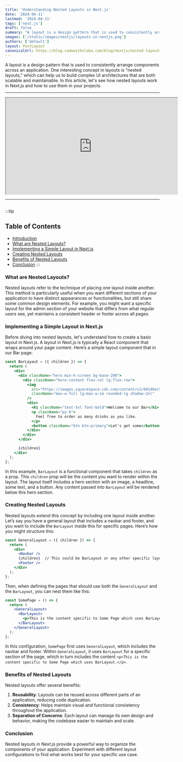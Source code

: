 ```yaml
---
title: 'Understanding Nested Layouts in Next.js'
date: '2024-04-11'
lastmod: '2024-04-11'
tags: ['next.js']
draft: false
summary: "A layout is a design pattern that is used to consistently arrange components across an application. One interesting concept in layouts is 'nested layouts,' which can help us to build complex UI architectures that are both scalable and maintainable."
images: ['/static/images/nextjs/layouts-in-nextjs.png']  
authors: ['default']
layout: PostLayout
canonicalUrl: https://blog.codewithsloba.com/blog/nextjs/nested-layouts
---
```


A layout is a design pattern that is used to consistently arrange components across an application. One interesting concept in layouts is "nested layouts," which can help us to build complex UI architectures that are both scalable and maintainable. In this article, let's see how nested layouts work in Next.js and how to use them in your projects.


***

<iframe width="560" height="315" src="https://www.youtube.com/embed/8e7VExUpf-Q?si=gBD8PkbK_iRm_8Hx" title="YouTube video player" allow="accelerometer; autoplay; clipboard-write; encrypted-media; gyroscope; picture-in-picture; web-share" referrerPolicy="strict-origin-when-cross-origin" allowFullScreen></iframe>

***

##

:::tip
## Table of Contents

* [Introduction](#introduction)
* [What are Nested Layouts?](#what-are-nested-layouts)
* [Implementing a Simple Layout in Next.js](#implementing-a-simple-layout-in-next-js)
* [Creating Nested Layouts](#creating-nested-layouts)
* [Benefits of Nested Layouts](#benefits-of-nested-layouts)
* [Conclusion](#conclusion)
:::


### What are Nested Layouts?

Nested layouts refer to the technique of placing one layout inside another. This method is particularly useful when you want different sections of your application to have distinct appearances or functionalities, but still share some common design elements. For example, you might want a specific layout for the admin section of your website that differs from what regular users see, yet maintains a consistent header or footer across all pages.

### Implementing a Simple Layout in Next.js

Before diving into nested layouts, let's understand how to create a basic layout in Next.js. A layout in Next.js is typically a React component that wraps around your page content. Here’s a simple layout component that in our Bar page:

```jsx
const BarLayout = ({ children }) => {
  return (
    <div>
      <div className="hero min-h-screen bg-base-200">
        <div className="hero-content flex-col lg:flex-row">
          <img
            src="https://images.squarespace-cdn.com/content/v1/60146ec5ca0b337ce6a69312/131df8be-46ff-426f-9d93-723afe05a95a/dtp_roxy2019_186.jpg"
            className="max-w-full lg:max-w-sm rounded-lg shadow-2xl"
          />
          <div>
            <h1 className="text-5xl font-bold">Welcome to our Bar</h1>
            <p className="py-6">
              Feel free to order as many drinks as you like.
            </p>
            <button className="btn btn-primary">Let's get some</button>
          </div>
        </div>
      </div>

      {children}
    </div>
  );
};

```

In this example, `BarLayout` is a functional component that takes `children` as a prop. This `children` prop will be the content you want to render within the layout. The layout itself includes a hero section with an image, a headline, some text, and a button. Any content passed into `BarLayout` will be rendered below this hero section.

### Creating Nested Layouts

Nested layouts extend this concept by including one layout inside another. Let’s say you have a general layout that includes a navbar and footer, and you want to include the `BarLayout` inside this for specific pages. Here’s how you might structure this:


```jsx
const GeneralLayout = ({ children }) => {
  return (
    <div>
      <Navbar />
      {children}  // This could be BarLayout or any other specific layout
      <Footer />
    </div>
  );
};

```

Then, when defining the pages that should use both the `GeneralLayout` and the `BarLayout`, you can nest them like this:



```jsx
const SomePage = () => {
  return (
    <GeneralLayout>
      <BarLayout>
        <p>This is the content specific to Some Page which uses BarLayout.</p>
      </BarLayout>
    </GeneralLayout>
  );
};

```


In this configuration, `SomePage` first uses `GeneralLayout`, which includes the navbar and footer. Within `GeneralLayout`, it uses `BarLayout` for a specific section of the page, which in turn includes the content `<p>This is the content specific to Some Page which uses BarLayout.</p>`.

### Benefits of Nested Layouts

Nested layouts offer several benefits:

1. **Reusability**: Layouts can be reused across different parts of an application, reducing code duplication.
2. **Consistency**: Helps maintain visual and functional consistency throughout the application.
3. **Separation of Concerns**: Each layout can manage its own design and behavior, making the codebase easier to maintain and scale.

### Conclusion

Nested layouts in Next.js provide a powerful way to organize the components of your application. Experiment with different layout configurations to find what works best for your specific use case.